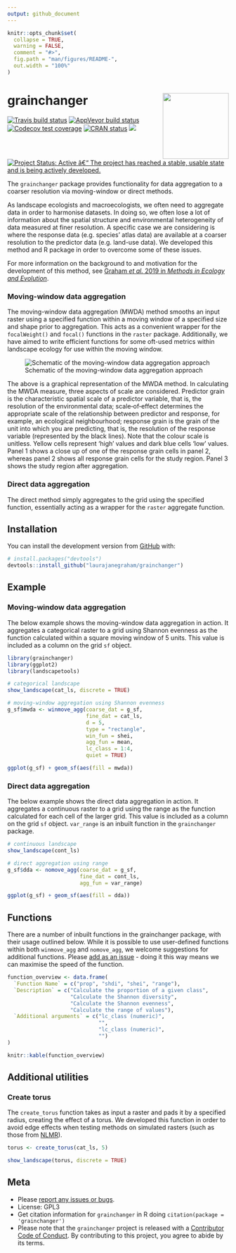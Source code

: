 ```yaml
---
output: github_document
---
```


<!-- README.md is generated from README.Rmd. Please edit that file -->

```r
knitr::opts_chunk$set(
  collapse = TRUE,
  warning = FALSE,
  comment = "#>",
  fig.path = "man/figures/README-",
  out.width = "100%"
)
```
# grainchanger <img src="man/figures/logo.png" align="right" width="150" />

<!-- badges: start -->
[![Travis build status](https://travis-ci.org/laurajanegraham/grainchanger.svg?branch=master)](https://travis-ci.org/laurajanegraham/grainchanger)
[![AppVeyor build status](https://ci.appveyor.com/api/projects/status/github/laurajanegraham/grainchanger?branch=master&svg=true)](https://ci.appveyor.com/project/laurajanegraham/grainchanger)
[![Codecov test coverage](https://codecov.io/gh/laurajanegraham/grainchanger/branch/master/graph/badge.svg)](https://codecov.io/gh/laurajanegraham/grainchanger?branch=master)
[![CRAN status](https://www.r-pkg.org/badges/version/grainchanger)](https://cran.r-project.org/package=grainchanger)
[![](https://cranlogs.r-pkg.org/badges/grainchanger)](https://cran.r-project.org/package=grainchanger)
[![Project Status: Active â€“ The project has reached a stable, usable state and is being actively developed.](https://www.repostatus.org/badges/latest/active.svg)](https://www.repostatus.org/#active)

<!-- badges: end -->

The `grainchanger` package provides functionality for data aggregation to a coarser resolution via moving-window or direct methods. 

As landscape ecologists and macroecologists, we often need to aggregate data in order to harmonise datasets. In doing so, we often lose a lot of information about the spatial structure and environmental heterogeneity of data measured at finer resolution. A specific case we are considering is where the response data (e.g. species' atlas data) are available at a coarser resolution to the predictor data (e.g. land-use data). We developed this method and R package in order to overcome some of these issues. 

For more information on the background to and motivation for the development of this method, see [Graham *et al.* 2019 in *Methods in Ecology and Evolution*](https://doi.org/10.1111/2041-210X.13177). 

### Moving-window data aggregation

The moving-window data aggregation (MWDA) method smooths an input raster using a specified function within a moving window of a specified size and shape prior to aggregation. This acts as a convenient wrapper for the `focalWeight()` and `focal()` functions in the `raster` package. Additionally, we have aimed to write efficient functions for some oft-used metrics within landscape ecology for use within the moving window.

![Schematic of the moving-window data aggregation approach](man/figures/mwda_schematic.png)

The above is a graphical representation of the MWDA method. In calculating the MWDA measure, three aspects of scale are considered. Predictor grain is the characteristic spatial scale of a predictor variable, that is, the resolution of the environmental data; scale‐of‐effect determines the appropriate scale of the relationship between predictor and response, for example, an ecological neighbourhood; response grain is the grain of the unit into which you are predicting, that is, the resolution of the response variable (represented by the black lines). Note that the colour scale is unitless. Yellow cells represent ‘high’ values and dark blue cells ‘low’ values. Panel 1 shows a close up of one of the response grain cells in panel 2, whereas panel 2 shows all response grain cells for the study region. Panel 3 shows the study region after aggregation. 

### Direct data aggregation 

The direct method simply aggregates to the grid using the specified function, essentially acting as a wrapper for the `raster` aggregate function. 

## Installation

You can install the development version from [GitHub](https://github.com/) with:

``` r
# install.packages("devtools")
devtools::install_github("laurajanegraham/grainchanger")
```
## Example

### Moving-window data aggregation

The below example shows the moving-window data aggregation in action. It aggregates a categorical raster to a grid using Shannon evenness as the function calculated within a square moving window of 5 units. This value is included as a column on the grid `sf` object. 

```r
library(grainchanger)
library(ggplot2)
library(landscapetools)

# categorical landscape
show_landscape(cat_ls, discrete = TRUE)

# moving-window aggregation using Shannon evenness
g_sf$mwda <- winmove_agg(coarse_dat = g_sf,
                         fine_dat = cat_ls, 
                         d = 5,
                         type = "rectangle",
                         win_fun = shei,
                         agg_fun = mean,
                         lc_class = 1:4,
                         quiet = TRUE)

ggplot(g_sf) + geom_sf(aes(fill = mwda))
```

### Direct data aggregation

The below example shows the direct data aggregation in action. It aggregates a continuous raster to a grid using the range as the function calculated for each cell of the larger grid. This value is included as a column on the grid `sf` object. `var_range` is an inbuilt function in the `grainchanger` package.

```r
# continuous landscape
show_landscape(cont_ls)

# direct aggregation using range
g_sf$dda <- nomove_agg(coarse_dat = g_sf,
                       fine_dat = cont_ls, 
                       agg_fun = var_range)

ggplot(g_sf) + geom_sf(aes(fill = dda))
```

## Functions

There are a number of inbuilt functions in the grainchanger package, with their usage outlined below. While it is possible to use user-defined functions within both `winmove_agg` and `nomove_agg`, we welcome suggestions for additional functions. Please [add as an issue](https://github.com/laurajanegraham/grainchanger/issues) - doing it this way means we can maximise the speed of the function. 

```r
function_overview <- data.frame(
  `Function Name` = c("prop", "shdi", "shei", "range"),
  `Description` = c("Calculate the proportion of a given class", 
                    "Calculate the Shannon diversity", 
                    "Calculate the Shannon evenness", 
                    "Calculate the range of values"),
  `Additional arguments` = c("lc_class (numeric)", 
                             "",
                             "lc_class (numeric)",
                             "")
)

knitr::kable(function_overview)
```

## Additional utilities

### Create torus

The `create_torus` function takes as input a raster and pads it by a specified radius, creating the effect of a torus. We developed this function in order to avoid edge effects when testing methods on simulated rasters (such as those from [NLMR](https://ropensci.github.io/NLMR/)). 

```r
torus <- create_torus(cat_ls, 5)

show_landscape(torus, discrete = TRUE)
```

## Meta

* Please [report any issues or bugs](https://github.com/laurajanegraham/grainchanger/issues/new/).
* License: GPL3
* Get citation information for `grainchanger` in R doing `citation(package = 'grainchanger')`
* Please note that the `grainchanger` project is released with a [Contributor Code of Conduct](CODE_OF_CONDUCT.md). By contributing to this project, you agree to abide by its terms.
